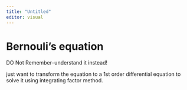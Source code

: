 ```yaml
---
title: "Untitled"
editor: visual
---
```



# Bernouli's equation


DO Not Remember--understand it instead!

just want to transform the equation to a 1st order differential equation to solve it using integrating factor method.